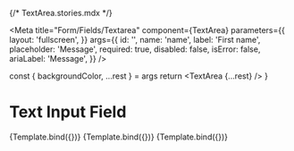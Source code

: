 {/* TextArea.stories.mdx */}


<Meta
  title="Form/Fields/Textarea"
  component={TextArea}
  parameters={{
    layout: 'fullscreen',
  }}
  args={{
    id: '',
    name: 'name',
    label: 'First name',
    placeholder: 'Message',
    required: true,
    disabled: false,
    isError: false,
    ariaLabel: 'Message',
  }}
/>

  const { backgroundColor, ...rest } = args
  return <TextArea {...rest} />
}

# Text Input Field

<Canvas>
  <Story name="Default">{Template.bind({})}</Story>
</Canvas>

<Canvas>
  <Story
    name="Disabled"
    args={{
      disabled: true,
    }}
  >
    {Template.bind({})}
  </Story>
</Canvas>

<Canvas>
  <Story
    name="Error"
    args={{
      errorMessage: 'This is an error message',
      isError: true,
    }}
  >
    {Template.bind({})}
  </Story>
</Canvas>
